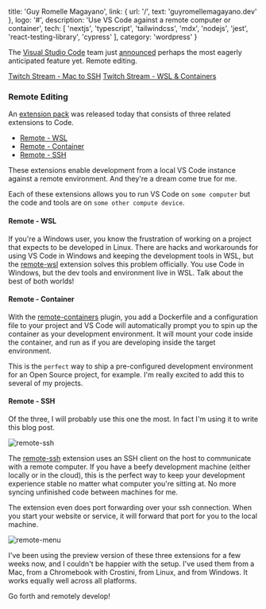 
  title: 'Guy Romelle Magayano',
  link: { url: '/', text: 'guyromellemagayano.dev' },
  logo: '#',
  description: 'Use VS Code against a remote computer or container',
  tech: [
    'nextjs',
    'typescript',
    'tailwindcss',
    'mdx',
    'nodejs',
    'jest',
    'react-testing-library',
    'cypress'
  ],
  category: 'wordpress'
}


The [Visual Studio Code](https://code.visualstudio.com/) team just [announced](https://cda.ms/RN) perhaps the most eagerly anticipated feature yet. Remote editing.

[Twitch Stream - Mac to SSH](https://www.twitch.tv/videos/419428954##)
[Twitch Stream - WSL & Containers](https://www.twitch.tv/videos/419800747)

### Remote Editing

An [extension pack](https://aka.ms/VSCodeRemoteExtensionPack) was released today that consists of three related extensions to Code.

- [Remote - WSL](https://marketplace.visualstudio.com/items?itemName=ms-vscode-remote.remote-wsl)
- [Remote - Container](https://marketplace.visualstudio.com/items?itemName=ms-vscode-remote.remote-containers)
- [Remote - SSH](https://marketplace.visualstudio.com/items?itemName=ms-vscode-remote.remote-ssh)

These extensions enable development from a local VS Code instance against a remote environment. And they're a dream come true for me.

Each of these extensions allows you to run VS Code on `some computer` but the code and tools are on `some other compute device`.

#### Remote - WSL

If you're a Windows user, you know the frustration of working on a project that expects to be developed in Linux. There are hacks and workarounds for using VS Code in Windows and keeping the development tools in WSL, but the [remote-wsl](https://marketplace.visualstudio.com/items?itemName=ms-vscode-remote.remote-wsl) extension solves this problem officially. You use Code in Windows, but the dev tools and environment live in WSL. Talk about the best of both worlds!

#### Remote - Container

With the [remote-containers](https://marketplace.visualstudio.com/items?itemName=ms-vscode-remote.remote-containers) plugin, you add a Dockerfile and a configuration file to your project and VS Code will automatically prompt you to spin up the container as your development environment. It will mount your code inside the container, and run as if you are developing inside the target environment.

This is the `perfect` way to ship a pre-configured development environment for an Open Source project, for example. I'm really excited to add this to several of my projects.

#### Remote - SSH

Of the three, I will probably use this one the most. In fact I'm using it to write this blog post.

![remote-ssh](/fixed/images/remotessh.png)

The [remote-ssh](https://marketplace.visualstudio.com/items?itemName=ms-vscode-remote.remote-ssh) extension uses an SSH client on the host to communicate with a remote computer. If you have a beefy development machine (either locally or in the cloud), this is the perfect way to keep your development experience stable no matter what computer you're sitting at. No more syncing unfinished code between machines for me.

The extension even does port forwarding over your ssh connection. When you start your website or service, it will forward that port for you to the local machine.

![remote-menu](/fixed/images/remotemenu.png)

I've been using the preview version of these three extensions for a few weeks now, and I couldn't be happier with the setup. I've used them from a Mac, from a Chromebook with Crostini, from Linux, and from Windows. It works equally well across all platforms.

Go forth and remotely develop!
